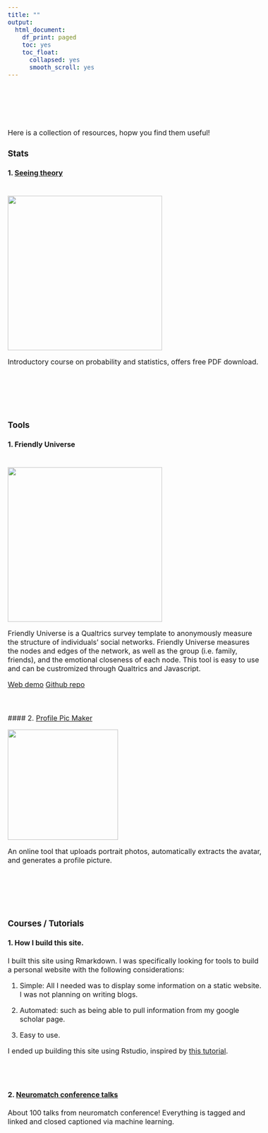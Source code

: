 ```yaml
---
title: ""
output:
  html_document:
    df_print: paged
    toc: yes
    toc_float:
      collapsed: yes
      smooth_scroll: yes
---
```

<style type="text/css">
  body{
  font-size: 12pt;
}
</style>

<br>
<br>
<br>
<br>

Here is a collection of resources, hopw you find them useful!

### Stats

#### 1. [Seeing theory](https://seeing-theory.brown.edu/index.html)
<br>
![](files/images/seeingtheory.jpg){width=350px}

Introductory course on probability and statistics, offers free PDF download.

<br>
<br>
<br>
<br>

### Tools

#### 1. Friendly Universe
<br>
![](files/images/fun.png){width=350px}

Friendly Universe is a Qualtrics survey template to anonymously measure the structure of individuals' social networks. Friendly Universe measures the nodes and edges of the network, as well as the group (i.e. family, friends), and the emotional closeness of each node. This tool is easy to use and can be custromized through Qualtrics and Javascript.

[Web demo](http://www.ruipei.net/fun_web/0_intro/intro.php)
[Github repo](https://github.com/ruipei1/friendlyUniverse)

<br>
<br>
#### 2. [Profile Pic Maker](https://pfpmaker.com/)

![](files/images/profilepic.jpg){width=250px}


An online tool that uploads portrait photos, automatically extracts the avatar, and generates a profile picture.

<br>
<br>
<br>
<br>

### Courses / Tutorials

#### 1. How I build this site. 

I built this site using Rmarkdown. I was specifically looking for tools to build a personal website with the following considerations:

1. Simple: All I needed was to display some information on a static website. I was not planning on writing blogs.

2. Automated: such as being able to pull information from my google scholar page.

3. Easy to use.

I ended up building this site using Rstudio, inspired by [this tutorial](https://github.com/privefl/rmarkdown-website-template). 

<br>
<br>

#### 2. [Neuromatch conference talks](https://www.youtube.com/channel/UCcBKrxkfNv04R9PXLovjf5w)


About 100 talks from neuromatch conference! Everything is tagged and linked and closed captioned via machine learning.


